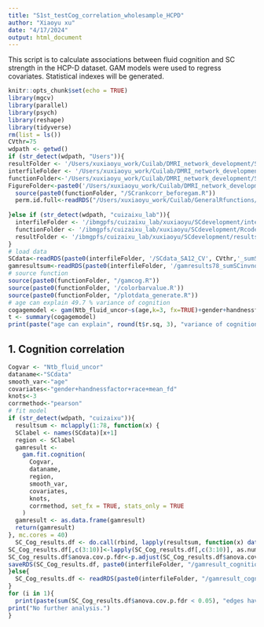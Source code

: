 ```yaml
---
title: "S1st_testCog_correlation_wholesample_HCPD"
author: "Xiaoyu xu"
date: "4/17/2024"
output: html_document
---
```

This script is to calculate associations between fluid cognition and SC strength in the HCP-D dataset. GAM models were used to regress covariates. Statistical indexes will be generated.
```r
knitr::opts_chunk$set(echo = TRUE)
library(mgcv)
library(parallel)
library(psych)
library(reshape)
library(tidyverse)
rm(list = ls())
CVthr=75
wdpath <- getwd()
if (str_detect(wdpath, "Users")){
resultFolder <- '/Users/xuxiaoyu_work/Cuilab/DMRI_network_development/SC_development/results'
interfileFolder <- '/Users/xuxiaoyu_work/Cuilab/DMRI_network_development/SC_development/interdataFolder_HCPD'
functionFolder<-'/Users/xuxiaoyu_work/Cuilab/DMRI_network_development/SC_development/Rcode_SCdevelopment/gamfunction'
FigureFolder<-paste0('/Users/xuxiaoyu_work/Cuilab/DMRI_network_development/SC_development/Figure_HCPD_final/SA12/CV',CVthr)
  source(paste0(functionFolder, "/SCrankcorr_beforegam.R"))
  perm.id.full<-readRDS("/Users/xuxiaoyu_work/Cuilab/GeneralRfunctions/rotate_parcellation/SA12_sphericalrotations_N10000.rds")
  
}else if (str_detect(wdpath, "cuizaixu_lab")){
  interfileFolder <- '/ibmgpfs/cuizaixu_lab/xuxiaoyu/SCdevelopment/interdataFolder_HCPD'
  functionFolder <- '/ibmgpfs/cuizaixu_lab/xuxiaoyu/SCdevelopment/Rcode_SCdevelopment/gamfunction'
  resultFolder <- '/ibmgpfs/cuizaixu_lab/xuxiaoyu/SCdevelopment/results_HCPD'
}
# load data
SCdata<-readRDS(paste0(interfileFolder, '/SCdata_SA12_CV', CVthr,'_sumSCinvnode.sum.msmtcsd.combatNTBfluid.rds'))
gamresultsum<-readRDS(paste0(interfileFolder, '/gamresults78_sumSCinvnode_over8_CV', CVthr,'.rds'))
# source function
source(paste0(functionFolder, "/gamcog.R"))
source(paste0(functionFolder, '/colorbarvalue.R'))
source(paste0(functionFolder, "/plotdata_generate.R"))
# age can explain 49.7 % variance of cognition
cogagemodel <- gam(Ntb_fluid_uncor~s(age,k=3, fx=TRUE)+gender+handnessfactor+race+mean_fd, data=SCdata)
t <- summary(cogagemodel)
print(paste("age can explain", round(t$r.sq, 3), "variance of cognition."))
```

## 1. Cognition correlation
```r
Cogvar <- "Ntb_fluid_uncor"
dataname<-"SCdata"
smooth_var<-"age"
covariates<-"gender+handnessfactor+race+mean_fd"
knots<-3
corrmethod<-"pearson"
# fit model
if (str_detect(wdpath, "cuizaixu")){
  resultsum <- mclapply(1:78, function(x) {
  SClabel <- names(SCdata)[x+1]
  region <- SClabel
  gamresult <-
    gam.fit.cognition(
      Cogvar,
      dataname,
      region, 
      smooth_var, 
      covariates, 
      knots,
      corrmethod, set_fx = TRUE, stats_only = TRUE
    )
  gamresult <- as.data.frame(gamresult)
  return(gamresult)
}, mc.cores = 40)
  SC_Cog_results.df <- do.call(rbind, lapply(resultsum, function(x) data.frame(x)))
SC_Cog_results.df[,c(3:10)]<-lapply(SC_Cog_results.df[,c(3:10)], as.numeric)
SC_Cog_results.df$anova.cov.p.fdr<-p.adjust(SC_Cog_results.df$anova.cov.pvalue, method="fdr")
saveRDS(SC_Cog_results.df, paste0(interfileFolder, "/gamresult_cognition_CV", CVthr, "_SA12.rds"))
}else{
  SC_Cog_results.df <- readRDS(paste0(interfileFolder, "/gamresult_cognition_CV", CVthr, "_SA12.rds"))
}
for (i in 1){
  print(paste(sum(SC_Cog_results.df$anova.cov.p.fdr < 0.05), "edges have significant associations with fluid cognition."))
print("No further analysis.")
}

```
